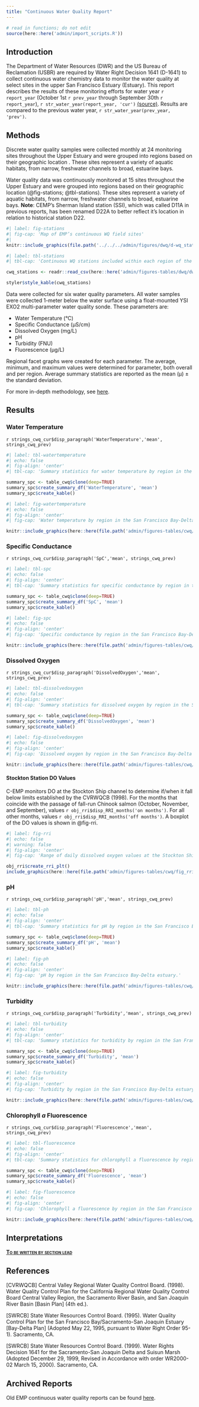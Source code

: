 ```yaml
---
title: "Continuous Water Quality Report"
---
```


```r
# read in functions; do not edit
source(here::here('admin/import_scripts.R'))
```

## Introduction

The Department of Water Resources (DWR) and the US Bureau of Reclamation (USBR) are required by Water Right Decision 1641 (D-1641) to collect continuous water chemistry data to monitor the water quality at select sites in the upper San Francisco Estuary (Estuary). This report describes the results of these monitoring efforts for water year `r report_year` (October 1st `r prev_year` through September 30th `r report_year`), `r str_water_year(report_year, 'cur')` [(source)](https://cdec.water.ca.gov/reportapp/javareports?name=WSIHIST). Results are compared to the previous water year, `r str_water_year(prev_year, 'prev')`.

## Methods

Discrete water quality samples were collected monthly at 24 monitoring sites throughout the Upper Estuary and were grouped into regions based on their geographic location . These sites represent a variety of aquatic habitats, from narrow, freshwater channels to broad, estuarine bays.

Water quality data was continuously monitored at 15 sites throughout the Upper Estuary and were grouped into regions based on their geographic location (@fig-stations; @tbl-stations). These sites represent a variety of aquatic habitats, from narrow, freshwater channels to broad, estuarine bays. **Note**: CEMP's Sherman Island station (SSI), which was called D11A in previous reports, has been renamed D22A to better reflect it's location in relation to historical station D22.

```r
#| label: fig-stations
#| fig-cap: 'Map of EMP’s continuous WQ field sites'
#| 
knitr::include_graphics(file.path('../../../admin/figures/dwq/d-wq_station_map.jpg'))
```

```r
#| label: tbl-stations
#| tbl-cap: 'Continuous WQ stations included within each region of the Delta'

cwq_stations <- readr::read_csv(here::here('admin/figures-tables/dwq/dwq-stations.csv'))

styler$style_kable(cwq_stations)
```

Data were collected for six water quality parameters. All water samples were collected 1-meter below the water surface using a float-mounted YSI EXO2 multi-parameter water quality sonde. These parameters are:

-   Water Temperature (°C)
-   Specific Conductance (μS/cm)
-   Dissolved Oxygen (mg/L)
-   pH
-   Turbidity (FNU)
-   Fluorescence (μg/L)

Regional facet graphs were created for each parameter.  The average, minimum, and maximum values were determined for parameter, both overall and per region. Average summary statistics are reported as the mean (μ) ± the standard deviation.

For more in-depth methodology, see [here](https://portal.edirepository.org/nis/metadataviewer?packageid=edi.1320.6).

## Results

### Water Temperature

`r strings_cwq_cur$disp_paragraph('WaterTemperature','mean', strings_cwq_prev)`

:::: {.content-visible when-format="html"}

```r
#| label: tbl-watertemperature
#| echo: false
#| fig-align: 'center'
#| tbl-cap: 'Summary statistics for water temperature by region in the San Francisco Bay-Delta estuary.'

summary_spc <- table_cwq$clone(deep=TRUE)
summary_spc$create_summary_df('WaterTemperature', 'mean')
summary_spc$create_kable()
```

::::

```r
#| label: fig-watertemperature
#| echo: false
#| fig-align: 'center'
#| fig-cap: 'Water temperature by region in the San Francisco Bay-Delta estuary.'

knitr::include_graphics(here::here(file.path('admin/figures-tables/cwq/fig_watertemperature.jpg')))
```

### Specific Conductance

`r strings_cwq_cur$disp_paragraph('SpC','mean', strings_cwq_prev)`

:::: {.content-visible when-format="html"}

```r
#| label: tbl-spc
#| echo: false
#| fig-align: 'center'
#| tbl-cap: 'Summary statistics for specific conductance by region in the San Francisco Bay-Delta estuary.'

summary_spc <- table_cwq$clone(deep=TRUE)
summary_spc$create_summary_df('SpC', 'mean')
summary_spc$create_kable()
```

::::

```r
#| label: fig-spc
#| echo: false
#| fig-align: 'center'
#| fig-cap: 'Specific conductance by region in the San Francisco Bay-Delta estuary.'

knitr::include_graphics(here::here(file.path('admin/figures-tables/cwq/fig_spc.jpg')))
```

### Dissolved Oxygen

`r strings_cwq_cur$disp_paragraph('DissolvedOxygen','mean', strings_cwq_prev)`

:::: {.content-visible when-format="html"}

```r
#| label: tbl-dissolvedoxygen
#| echo: false
#| fig-align: 'center'
#| tbl-cap: 'Summary statistics for dissolved oxygen by region in the San Francisco Bay-Delta estuary.'

summary_spc <- table_cwq$clone(deep=TRUE)
summary_spc$create_summary_df('DissolvedOxygen', 'mean')
summary_spc$create_kable()
```

::::

```r
#| label: fig-dissolvedoxygen
#| echo: false
#| fig-align: 'center'
#| fig-cap: 'Dissolved oxygen by region in the San Francisco Bay-Delta estuary.'

knitr::include_graphics(here::here(file.path('admin/figures-tables/cwq/fig_dissolvedoxygen.jpg')))
```

#### Stockton Station DO Values

C-EMP monitors DO at the Stockton Ship channel to determine if/when it fall below limits established by the CVRWQCB (1998). For the months that coincide with the passage of fall-run Chinook salmon (October, November, and September), values `r obj_rri$disp_RRI_months('on months')`. For all other months, values `r obj_rri$disp_RRI_months('off months')`. A boxplot of the DO values is shown in @fig-rri. 

```r
#| label: fig-rri
#| echo: false
#| warning: false
#| fig-align: 'center'
#| fig-cap: 'Range of daily dissolved oxygen values at the Stockton Ship Channel (P8).'

obj_rri$create_rri_plt()
include_graphics(here::here(file.path('admin/figures-tables/cwq/fig_rri_do.jpg')))
```

### pH

`r strings_cwq_cur$disp_paragraph('pH','mean', strings_cwq_prev)`

:::: {.content-visible when-format="html"}

```r
#| label: tbl-ph
#| echo: false
#| fig-align: 'center'
#| tbl-cap: 'Summary statistics for pH by region in the San Francisco Bay-Delta estuary.'

summary_spc <- table_cwq$clone(deep=TRUE)
summary_spc$create_summary_df('pH', 'mean')
summary_spc$create_kable()
```

::::

```r
#| label: fig-ph
#| echo: false
#| fig-align: 'center'
#| fig-cap: 'pH by region in the San Francisco Bay-Delta estuary.'

knitr::include_graphics(here::here(file.path('admin/figures-tables/cwq/fig_ph.jpg')))
```

### Turbidity

`r strings_cwq_cur$disp_paragraph('Turbidity','mean', strings_cwq_prev)`

:::: {.content-visible when-format="html"}

```r
#| label: tbl-turbidity
#| echo: false
#| fig-align: 'center'
#| tbl-cap: 'Summary statistics for turbidity by region in the San Francisco Bay-Delta estuary.'

summary_spc <- table_cwq$clone(deep=TRUE)
summary_spc$create_summary_df('Turbidity', 'mean')
summary_spc$create_kable()
```

::::

```r
#| label: fig-turbidity
#| echo: false
#| fig-align: 'center'
#| fig-cap: 'Turbidity by region in the San Francisco Bay-Delta estuary.'

knitr::include_graphics(here::here(file.path('admin/figures-tables/cwq/fig_turbidity.jpg')))
```

### Chlorophyll *a* Fluorescence

`r strings_cwq_cur$disp_paragraph('Fluorescence','mean', strings_cwq_prev)`

:::: {.content-visible when-format="html"}

```r
#| label: tbl-fluorescence
#| echo: false
#| fig-align: 'center'
#| tbl-cap: 'Summary statistics for chlorophyll a fluorescence by region in the San Francisco Bay-Delta estuary.'

summary_spc <- table_cwq$clone(deep=TRUE)
summary_spc$create_summary_df('Fluorescence', 'mean')
summary_spc$create_kable()
```

::::

```r
#| label: fig-fluorescence
#| echo: false
#| fig-align: 'center'
#| fig-cap: 'Chlorophyll a fluorescence by region in the San Francisco Bay-Delta estuary.'

knitr::include_graphics(here::here(file.path('admin/figures-tables/cwq/fig_fluorescence.jpg')))
```

## Interpretations

[[**To be written by section lead**]{.underline}]{.smallcaps}

## References

[CVRWQCB] Central Valley Regional Water Quality Control Board. (1998). Water Quality Control Plan for the California Regional Water Quality Control Board Central Valley Region, the Sacramento River Basin, and San Joaquin River Basin [Basin Plan] (4th ed.).

[SWRCB] State Water Resources Control Board. (1995). Water Quality Control Plan for the San Francisco Bay/Sacramento-San Joaquin Estuary [Bay-Delta Plan] (Adopted May 22, 1995, pursuant to Water Right Order 95-1). Sacramento, CA.

[SWRCB] State Water Resources Control Board. (1999). Water Rights Decision 1641 for the Sacramento-San Joaquin Delta and Suisun Marsh (Adopted December 29, 1999, Revised in Accordance with order WR2000-02 March 15, 2000). Sacramento, CA.

## Archived Reports

Old EMP continuous water quality reports can be found [here](https://github.com/emp-dwr/emp-website/tree/gh-pages/admin/archive/c-wq).